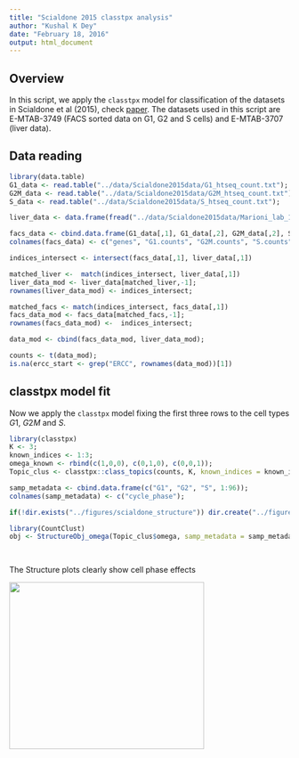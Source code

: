 ```yaml
---
title: "Scialdone 2015 classtpx analysis"
author: "Kushal K Dey"
date: "February 18, 2016"
output: html_document
---
```


## Overview

In this script, we apply the `classtpx` model for classification of the datasets in Scialdone et al (2015), check [paper](http://www.sciencedirect.com/science/article/pii/S1046202315300098). The datasets used in this script are E-MTAB-3749 (FACS sorted data on G1, G2 and S cells) and  E-MTAB-3707 (liver data). 

## Data reading 

```r
library(data.table)
G1_data <- read.table("../data/Scialdone2015data/G1_htseq_count.txt");
G2M_data <- read.table("../data/Scialdone2015data/G2M_htseq_count.txt");
S_data <- read.table("../data/Scialdone2015data/S_htseq_count.txt");

liver_data <- data.frame(fread("../data/Scialdone2015data/Marioni_lab_1_Jul_2015_gene_counts_table.txt"));

facs_data <- cbind.data.frame(G1_data[,1], G1_data[,2], G2M_data[,2], S_data[,2]);
colnames(facs_data) <- c("genes", "G1.counts", "G2M.counts", "S.counts");

indices_intersect <- intersect(facs_data[,1], liver_data[,1])

matched_liver <-  match(indices_intersect, liver_data[,1])
liver_data_mod <- liver_data[matched_liver,-1];
rownames(liver_data_mod) <- indices_intersect;

matched_facs <- match(indices_intersect, facs_data[,1])
facs_data_mod <- facs_data[matched_facs,-1];
rownames(facs_data_mod) <-  indices_intersect;

data_mod <- cbind(facs_data_mod, liver_data_mod);

counts <- t(data_mod);
is.na(ercc_start <- grep("ERCC", rownames(data_mod))[1])
```

## classtpx model fit

Now we apply the `classtpx` model fixing the first three rows to the cell types $G1$, $G2M$ and $S$. 

```r
library(classtpx)
K <- 3;
known_indices <- 1:3;
omega_known <- rbind(c(1,0,0), c(0,1,0), c(0,0,1));
Topic_clus <- classtpx::class_topics(counts, K, known_indices = known_indices, omega_known = omega_known, tol=0.001);

```


```r
samp_metadata <- cbind.data.frame(c("G1", "G2", "S", 1:96));
colnames(samp_metadata) <- c("cycle_phase");

if(!dir.exists("../figures/scialdone_structure")) dir.create("../figures/scialdone_structure")

library(CountClust)
obj <- StructureObj_omega(Topic_clus$omega, samp_metadata = samp_metadata, batch_lab = NULL,partition = rep("TRUE",dim(samp_metadata)[2]),path_struct="../figures/scialdone_structure",control=list(cex.axis=1));

  
```

The Structure plots clearly show cell phase effects

<img src='../figures/scialdone_structure/clus_3/struct_clus_3_cycle_phase.png' style="width:350px;height:300px;">
